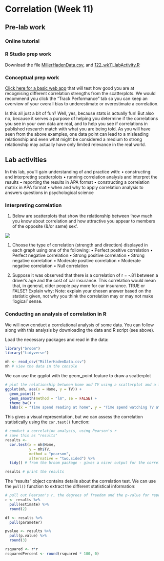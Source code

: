 
# Correlation (Week 11)

## Pre-lab work

### Online tutorial

### R Studio prep work

Download the file [MillerHadenData.csv](files/Week_11/MillerHadenData.csv), and [122_wk11_labActivity.R](files/Week_11/122_wk11_labActivity.R) 

### Conceptual prep work

[Click here for a basic web app](https://www.rossmanchance.com/applets/GuessCorrelation.html) that will test how good you are at recognising different correlation strengths from the scatterplots. We would recommend you click the “Track Performance” tab so you can keep an overview of your overall bias to underestimate or overestimate a correlation.

Is this all just a bit of fun? Well, yes, because stats is actually fun! But also no, because it serves a purpose of helping you determine if the correlations you see in your own data are real, and
to help you see if correlations in published research match with what you are being told. As you will have seen from the above examples, one data point can lead to a misleading relationship and even what might be considered a medium to strong relationship may actually have only limited relevance in the real world. 

## Lab activities
In this lab, you’ll gain understanding of and practice with:
• constructing and interpreting scatterplots
• running correlation analysis and interpret the results
• reporting the results in APA format
• constructing a correlation matrix in APA format
• when and why to apply correlation analysis to answers questions in psychological
science

### Interpreting correlation
1. Below are scatterplots that show the relationship between ‘how much you know about
correlation and how attractive you appear to members of the opposite (&/or same) sex’. 

![](files/Week_11/correlations.png)


1. Choose the type of correlation (strength and direction) displayed in each graph using
one of the following:
• Perfect positive correlation
• Perfect negative correlation
• Strong positive correlation
• Strong negative correlation
• Moderate positive correlation
• Moderate negative correlation
• Null correlation

2. Suppose it was observed that there is a correlation of r = -.81 between a driver’s age and
the cost of car insurance. This correlation would mean that, in general, older people pay
more for car insurance.
TRUE or FALSE?
Explain why:
Note: explain your chosen answer based on the statistic given, not why you think the
correlation may or may not make ‘logical’ sense.

### Conducting an analysis of correlation in R

We will now conduct a correlational analysis of some data. You can follow along with this analysis by downloading the data and R script (see above).

Load the necessary packages and read in the data:
```r

library("broom")
library("tidyverse")

mh <- read_csv("MillerHadenData.csv")
mh # view the data in the console
```

We can use the ggplot with the geom_point feature to draw a scatterplot

```r
# plot the relationship between home and TV using a scatterplot and a line of best fit
ggplot(mh, aes(x = Home, y = TV)) + 
  geom_point() +
  geom_smooth(method = "lm", se = FALSE) +
  theme_bw() +
  labs(x = "Time spend reading at home", y = "Time spend watching TV at home")
```

This gives a visual representation, but we can assess the correlation statistically using the `cor.test()` function:

```r

# conduct a correlation analysis, using Pearson's r
# save this as "results"
results <-
  cor.test(x = mh$Home,
           y = mh$TV,
           method = "pearson",
           alternative = "two.sided") %>%
  tidy() # from the broom package - gives a nicer output for the correlation result

results # print the results

```

The "results" object contains details about the correlation test. We can use the `pull()` function to extract the different statistical information:

```r
# pull out Pearson's r, the degrees of freedom and the p-value for reporting the results
r <- results %>%
  pull(estimate) %>%
  round(2)

df <- results %>%
  pull(parameter)

pvalue <- results %>%
  pull(p.value) %>%
  round(3)

rsquared <- r*r
rsquaredPercent <- round(rsquared * 100, 0)

```


